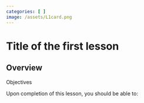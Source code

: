 ```yaml
---
categories: [ ]
image: /assets/L1card.png
---
```


# Title of the first lesson

## Overview {.unnumbered  .unlisted}

:::{.objectiveblock}

<i class="bi bi-check2-circle"></i><span class="callout-header">Objectives</span>


Upon completion of this lesson, you should be able to:


:::
